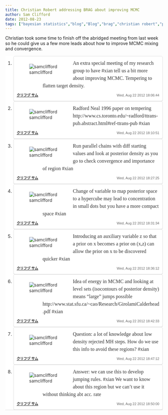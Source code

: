 ```yaml
---
title: Christian Robert addressing BRAG about improving MCMC
author: Sam Clifford
date: 2012-08-23
tags: ["bayesian statistics","blog","Blog","brag","christian robert","programming","statistics"]
---
```


Christian took some time to finish off the abridged meeting from last week so he could give us a few more leads about how to improve MCMC mixing and convergence.

<div class="sfy-html">

<div class="s-story noborder" style="margin:0 auto;padding:0;background:#fff;color:#333;font-size:15px;line-height:18px;border:none;-webkit-border-radius:0;-moz-border-radius:0;border-radius:0;-webkit-box-shadow:0 1px 0 #ddd;-moz-box-shadow:0 1px 0 #ddd;box-shadow:0 1px 0 #ddd;min-width:280px;">

1.  <div class="s-element-container" style="max-width:500px;margin:0 auto;-webkit-transition:.1s border-color;-moz-transition:.1s border-color;transition:.1s border-color;-webkit-border-radius:5px;-moz-border-radius:5px;border-radius:5px;border:1px solid #ddd;-webkit-box-shadow:0 1px 0 #ddd;-moz-box-shadow:0 1px 0 #ddd;box-shadow:0 1px 0 #ddd;background:#fff;">

    <div class="s-quote s-element-content" style="overflow:hidden;font-size:14px;color:#333;position:relative;padding:10px;background:url('http://storify.com/public/img/quote-bg.png') right top no-repeat;-webkit-border-radius:5px;-moz-border-radius:5px;border-radius:5px;text-align:left;">

    <div class="s-quote-content">

    <div class="s-quote-avatar s-quote-avatar-twitter" style="float:left;margin:0 10px 0 0;">![samclifford](cftqgm2dexqctcqlrlp2_normal.jpeg)</div>

    <div class="s-quote-text linkify" style="margin-left:62px;line-height:1.5em;padding-left:21px;background:url('http://storify.com/public/img/avatar-bubble.png') left top no-repeat;min-height:52px;font-family:'Georgia', serif;font-size:16px;">An extra special meeting of my research group to have #xian tell us a bit more about improving MCMC. Tempering to flatten target density.</div>

    </div>

    <div class="actions" style="display:none;">

    <div class="s-share-dropdown" style="display:none;position:absolute;top:34px;right:5px;background:#f7f7f7;border:1px solid #ddd;-webkit-border-radius:5px 0 5px 5px;-moz-border-radius:5px 0 5px 5px;border-radius:5px 0 5px 5px;-webkit-box-shadow:0 1px 0 #ddd;-moz-box-shadow:0 1px 0 #ddd;box-shadow:0 1px 0 #ddd;padding:10px;z-index:98;">

    *   [Share on Facebook](#)
    *   [Share on Twitter](#)
    *   [Share on Pinterest](#)
    *   [Share on Google](#)
    *   [Share on Linkedin](#)
    *   [Share by email](#)

    </div>

    </div>

    <div class="s-attribution" style="clear:both;padding:10px 0 0;font-size:11px;font-family:'Lucida Grande', sans-serif;color:#aaa;">

    <div class="s-author" style="float:left;font-weight:bold;margin-right:8px;line-height:16px;">[クリフヅ サム](http://stats.storify.com/record/click?sid=503592bc822a1ea03002d9cd&redirect=http://twitter.com/samclifford)</div>

    <div class="s-posted" style="color:#666;float:right;line-height:16px;">

    <div class="timestamp">Wed, Aug 22 2012 18:06:44</div>

    </div>

    <div class="s-element-actions" style="opacity:0;filter:progid:DXImageTransform.Microsoft.Alpha(Opacity=0);float:left;-webkit-transition:.1s opacity;-moz-transition:.1s opacity;transition:.1s opacity;line-height:16px;">[Reply](http://twitter.com/intent/tweet?in_reply_to=238442112058806273&related=storify "Reply")[Retweet](http://twitter.com/intent/retweet?tweet_id=238442112058806273&related=storify "Retweet")</div>

    </div>

    </div>

    <div class="s-element-stats hide" style="border-top:1px dotted #ddd;text-align:center;font-size:10px;line-height:1em;padding:6px;color:#999;cursor:pointer;display:none;">

    <div class="s-element-stats-likes hide" style="display:none;">**0** likes</div>

    <span class="s-element-stats-sep hide" style="display:none;"> · </span>

    <div class="s-element-stats-comments hide" style="display:none;">**0** comments</div>

    </div>

    </div>

2.  <div class="s-element-container" style="max-width:500px;margin:0 auto;-webkit-transition:.1s border-color;-moz-transition:.1s border-color;transition:.1s border-color;-webkit-border-radius:5px;-moz-border-radius:5px;border-radius:5px;border:1px solid #ddd;-webkit-box-shadow:0 1px 0 #ddd;-moz-box-shadow:0 1px 0 #ddd;box-shadow:0 1px 0 #ddd;background:#fff;">

    <div class="s-quote s-element-content" style="overflow:hidden;font-size:14px;color:#333;position:relative;padding:10px;background:url('http://storify.com/public/img/quote-bg.png') right top no-repeat;-webkit-border-radius:5px;-moz-border-radius:5px;border-radius:5px;text-align:left;">

    <div class="s-quote-content">

    <div class="s-quote-avatar s-quote-avatar-twitter" style="float:left;margin:0 10px 0 0;">![samclifford](cftqgm2dexqctcqlrlp2_normal.jpeg)</div>

    <div class="s-quote-text linkify" style="margin-left:62px;line-height:1.5em;padding-left:21px;background:url('http://storify.com/public/img/avatar-bubble.png') left top no-repeat;min-height:52px;font-family:'Georgia', serif;font-size:16px;">Radford Neal 1996 paper on tempering http://www.cs.toronto.edu/~radford/ttrans-pub.abstract.html#ref-ttrans-pub #xian</div>

    </div>

    <div class="actions" style="display:none;">

    <div class="s-share-dropdown" style="display:none;position:absolute;top:34px;right:5px;background:#f7f7f7;border:1px solid #ddd;-webkit-border-radius:5px 0 5px 5px;-moz-border-radius:5px 0 5px 5px;border-radius:5px 0 5px 5px;-webkit-box-shadow:0 1px 0 #ddd;-moz-box-shadow:0 1px 0 #ddd;box-shadow:0 1px 0 #ddd;padding:10px;z-index:98;">

    *   [Share on Facebook](#)
    *   [Share on Twitter](#)
    *   [Share on Pinterest](#)
    *   [Share on Google](#)
    *   [Share on Linkedin](#)
    *   [Share by email](#)

    </div>

    </div>

    <div class="s-attribution" style="clear:both;padding:10px 0 0;font-size:11px;font-family:'Lucida Grande', sans-serif;color:#aaa;">

    <div class="s-author" style="float:left;font-weight:bold;margin-right:8px;line-height:16px;">[クリフヅ サム](http://stats.storify.com/record/click?sid=503592bc822a1ea03002d9cd&redirect=http://twitter.com/samclifford)</div>

    <div class="s-posted" style="color:#666;float:right;line-height:16px;">

    <div class="timestamp">Wed, Aug 22 2012 18:10:51</div>

    </div>

    <div class="s-element-actions" style="opacity:0;filter:progid:DXImageTransform.Microsoft.Alpha(Opacity=0);float:left;-webkit-transition:.1s opacity;-moz-transition:.1s opacity;transition:.1s opacity;line-height:16px;">[Reply](http://twitter.com/intent/tweet?in_reply_to=238443150660730881&related=storify "Reply")[Retweet](http://twitter.com/intent/retweet?tweet_id=238443150660730881&related=storify "Retweet")</div>

    </div>

    </div>

    <div class="s-element-stats hide" style="border-top:1px dotted #ddd;text-align:center;font-size:10px;line-height:1em;padding:6px;color:#999;cursor:pointer;display:none;">

    <div class="s-element-stats-likes hide" style="display:none;">**0** likes</div>

    <span class="s-element-stats-sep hide" style="display:none;"> · </span>

    <div class="s-element-stats-comments hide" style="display:none;">**0** comments</div>

    </div>

    </div>

3.  <div class="s-element-container" style="max-width:500px;margin:0 auto;-webkit-transition:.1s border-color;-moz-transition:.1s border-color;transition:.1s border-color;-webkit-border-radius:5px;-moz-border-radius:5px;border-radius:5px;border:1px solid #ddd;-webkit-box-shadow:0 1px 0 #ddd;-moz-box-shadow:0 1px 0 #ddd;box-shadow:0 1px 0 #ddd;background:#fff;">

    <div class="s-quote s-element-content" style="overflow:hidden;font-size:14px;color:#333;position:relative;padding:10px;background:url('http://storify.com/public/img/quote-bg.png') right top no-repeat;-webkit-border-radius:5px;-moz-border-radius:5px;border-radius:5px;text-align:left;">

    <div class="s-quote-content">

    <div class="s-quote-avatar s-quote-avatar-twitter" style="float:left;margin:0 10px 0 0;">![samclifford](cftqgm2dexqctcqlrlp2_normal.jpeg)</div>

    <div class="s-quote-text linkify" style="margin-left:62px;line-height:1.5em;padding-left:21px;background:url('http://storify.com/public/img/avatar-bubble.png') left top no-repeat;min-height:52px;font-family:'Georgia', serif;font-size:16px;">Run parallel chains with diff starting values and look at posterior density as you go to check convergence and importance of region #xian</div>

    </div>

    <div class="actions" style="display:none;">

    <div class="s-share-dropdown" style="display:none;position:absolute;top:34px;right:5px;background:#f7f7f7;border:1px solid #ddd;-webkit-border-radius:5px 0 5px 5px;-moz-border-radius:5px 0 5px 5px;border-radius:5px 0 5px 5px;-webkit-box-shadow:0 1px 0 #ddd;-moz-box-shadow:0 1px 0 #ddd;box-shadow:0 1px 0 #ddd;padding:10px;z-index:98;">

    *   [Share on Facebook](#)
    *   [Share on Twitter](#)
    *   [Share on Pinterest](#)
    *   [Share on Google](#)
    *   [Share on Linkedin](#)
    *   [Share by email](#)

    </div>

    </div>

    <div class="s-attribution" style="clear:both;padding:10px 0 0;font-size:11px;font-family:'Lucida Grande', sans-serif;color:#aaa;">

    <div class="s-author" style="float:left;font-weight:bold;margin-right:8px;line-height:16px;">[クリフヅ サム](http://stats.storify.com/record/click?sid=503592bc822a1ea03002d9cd&redirect=http://twitter.com/samclifford)</div>

    <div class="s-posted" style="color:#666;float:right;line-height:16px;">

    <div class="timestamp">Wed, Aug 22 2012 18:27:25</div>

    </div>

    <div class="s-element-actions" style="opacity:0;filter:progid:DXImageTransform.Microsoft.Alpha(Opacity=0);float:left;-webkit-transition:.1s opacity;-moz-transition:.1s opacity;transition:.1s opacity;line-height:16px;">[Reply](http://twitter.com/intent/tweet?in_reply_to=238447319324962816&related=storify "Reply")[Retweet](http://twitter.com/intent/retweet?tweet_id=238447319324962816&related=storify "Retweet")</div>

    </div>

    </div>

    <div class="s-element-stats hide" style="border-top:1px dotted #ddd;text-align:center;font-size:10px;line-height:1em;padding:6px;color:#999;cursor:pointer;display:none;">

    <div class="s-element-stats-likes hide" style="display:none;">**0** likes</div>

    <span class="s-element-stats-sep hide" style="display:none;"> · </span>

    <div class="s-element-stats-comments hide" style="display:none;">**0** comments</div>

    </div>

    </div>

4.  <div class="s-element-container" style="max-width:500px;margin:0 auto;-webkit-transition:.1s border-color;-moz-transition:.1s border-color;transition:.1s border-color;-webkit-border-radius:5px;-moz-border-radius:5px;border-radius:5px;border:1px solid #ddd;-webkit-box-shadow:0 1px 0 #ddd;-moz-box-shadow:0 1px 0 #ddd;box-shadow:0 1px 0 #ddd;background:#fff;">

    <div class="s-quote s-element-content" style="overflow:hidden;font-size:14px;color:#333;position:relative;padding:10px;background:url('http://storify.com/public/img/quote-bg.png') right top no-repeat;-webkit-border-radius:5px;-moz-border-radius:5px;border-radius:5px;text-align:left;">

    <div class="s-quote-content">

    <div class="s-quote-avatar s-quote-avatar-twitter" style="float:left;margin:0 10px 0 0;">![samclifford](cftqgm2dexqctcqlrlp2_normal.jpeg)</div>

    <div class="s-quote-text linkify" style="margin-left:62px;line-height:1.5em;padding-left:21px;background:url('http://storify.com/public/img/avatar-bubble.png') left top no-repeat;min-height:52px;font-family:'Georgia', serif;font-size:16px;">Change of variable to map posterior space to a hypercube may lead to concentration in small dots but you have a more compact space #xian</div>

    </div>

    <div class="actions" style="display:none;">

    <div class="s-share-dropdown" style="display:none;position:absolute;top:34px;right:5px;background:#f7f7f7;border:1px solid #ddd;-webkit-border-radius:5px 0 5px 5px;-moz-border-radius:5px 0 5px 5px;border-radius:5px 0 5px 5px;-webkit-box-shadow:0 1px 0 #ddd;-moz-box-shadow:0 1px 0 #ddd;box-shadow:0 1px 0 #ddd;padding:10px;z-index:98;">

    *   [Share on Facebook](#)
    *   [Share on Twitter](#)
    *   [Share on Pinterest](#)
    *   [Share on Google](#)
    *   [Share on Linkedin](#)
    *   [Share by email](#)

    </div>

    </div>

    <div class="s-attribution" style="clear:both;padding:10px 0 0;font-size:11px;font-family:'Lucida Grande', sans-serif;color:#aaa;">

    <div class="s-author" style="float:left;font-weight:bold;margin-right:8px;line-height:16px;">[クリフヅ サム](http://stats.storify.com/record/click?sid=503592bc822a1ea03002d9cd&redirect=http://twitter.com/samclifford)</div>

    <div class="s-posted" style="color:#666;float:right;line-height:16px;">

    <div class="timestamp">Wed, Aug 22 2012 18:31:34</div>

    </div>

    <div class="s-element-actions" style="opacity:0;filter:progid:DXImageTransform.Microsoft.Alpha(Opacity=0);float:left;-webkit-transition:.1s opacity;-moz-transition:.1s opacity;transition:.1s opacity;line-height:16px;">[Reply](http://twitter.com/intent/tweet?in_reply_to=238448363475984384&related=storify "Reply")[Retweet](http://twitter.com/intent/retweet?tweet_id=238448363475984384&related=storify "Retweet")</div>

    </div>

    </div>

    <div class="s-element-stats hide" style="border-top:1px dotted #ddd;text-align:center;font-size:10px;line-height:1em;padding:6px;color:#999;cursor:pointer;display:none;">

    <div class="s-element-stats-likes hide" style="display:none;">**0** likes</div>

    <span class="s-element-stats-sep hide" style="display:none;"> · </span>

    <div class="s-element-stats-comments hide" style="display:none;">**0** comments</div>

    </div>

    </div>

5.  <div class="s-element-container" style="max-width:500px;margin:0 auto;-webkit-transition:.1s border-color;-moz-transition:.1s border-color;transition:.1s border-color;-webkit-border-radius:5px;-moz-border-radius:5px;border-radius:5px;border:1px solid #ddd;-webkit-box-shadow:0 1px 0 #ddd;-moz-box-shadow:0 1px 0 #ddd;box-shadow:0 1px 0 #ddd;background:#fff;">

    <div class="s-quote s-element-content" style="overflow:hidden;font-size:14px;color:#333;position:relative;padding:10px;background:url('http://storify.com/public/img/quote-bg.png') right top no-repeat;-webkit-border-radius:5px;-moz-border-radius:5px;border-radius:5px;text-align:left;">

    <div class="s-quote-content">

    <div class="s-quote-avatar s-quote-avatar-twitter" style="float:left;margin:0 10px 0 0;">![samclifford](cftqgm2dexqctcqlrlp2_normal.jpeg)</div>

    <div class="s-quote-text linkify" style="margin-left:62px;line-height:1.5em;padding-left:21px;background:url('http://storify.com/public/img/avatar-bubble.png') left top no-repeat;min-height:52px;font-family:'Georgia', serif;font-size:16px;">Introducing an auxiliary variable z so that a prior on x becomes a prior on (x,z) can allow the prior on x to be discovered quicker #xian</div>

    </div>

    <div class="actions" style="display:none;">

    <div class="s-share-dropdown" style="display:none;position:absolute;top:34px;right:5px;background:#f7f7f7;border:1px solid #ddd;-webkit-border-radius:5px 0 5px 5px;-moz-border-radius:5px 0 5px 5px;border-radius:5px 0 5px 5px;-webkit-box-shadow:0 1px 0 #ddd;-moz-box-shadow:0 1px 0 #ddd;box-shadow:0 1px 0 #ddd;padding:10px;z-index:98;">

    *   [Share on Facebook](#)
    *   [Share on Twitter](#)
    *   [Share on Pinterest](#)
    *   [Share on Google](#)
    *   [Share on Linkedin](#)
    *   [Share by email](#)

    </div>

    </div>

    <div class="s-attribution" style="clear:both;padding:10px 0 0;font-size:11px;font-family:'Lucida Grande', sans-serif;color:#aaa;">

    <div class="s-author" style="float:left;font-weight:bold;margin-right:8px;line-height:16px;">[クリフヅ サム](http://stats.storify.com/record/click?sid=503592bc822a1ea03002d9cd&redirect=http://twitter.com/samclifford)</div>

    <div class="s-posted" style="color:#666;float:right;line-height:16px;">

    <div class="timestamp">Wed, Aug 22 2012 18:36:12</div>

    </div>

    <div class="s-element-actions" style="opacity:0;filter:progid:DXImageTransform.Microsoft.Alpha(Opacity=0);float:left;-webkit-transition:.1s opacity;-moz-transition:.1s opacity;transition:.1s opacity;line-height:16px;">[Reply](http://twitter.com/intent/tweet?in_reply_to=238449527697313792&related=storify "Reply")[Retweet](http://twitter.com/intent/retweet?tweet_id=238449527697313792&related=storify "Retweet")</div>

    </div>

    </div>

    <div class="s-element-stats hide" style="border-top:1px dotted #ddd;text-align:center;font-size:10px;line-height:1em;padding:6px;color:#999;cursor:pointer;display:none;">

    <div class="s-element-stats-likes hide" style="display:none;">**0** likes</div>

    <span class="s-element-stats-sep hide" style="display:none;"> · </span>

    <div class="s-element-stats-comments hide" style="display:none;">**0** comments</div>

    </div>

    </div>

6.  <div class="s-element-container" style="max-width:500px;margin:0 auto;-webkit-transition:.1s border-color;-moz-transition:.1s border-color;transition:.1s border-color;-webkit-border-radius:5px;-moz-border-radius:5px;border-radius:5px;border:1px solid #ddd;-webkit-box-shadow:0 1px 0 #ddd;-moz-box-shadow:0 1px 0 #ddd;box-shadow:0 1px 0 #ddd;background:#fff;">

    <div class="s-quote s-element-content" style="overflow:hidden;font-size:14px;color:#333;position:relative;padding:10px;background:url('http://storify.com/public/img/quote-bg.png') right top no-repeat;-webkit-border-radius:5px;-moz-border-radius:5px;border-radius:5px;text-align:left;">

    <div class="s-quote-content">

    <div class="s-quote-avatar s-quote-avatar-twitter" style="float:left;margin:0 10px 0 0;">![samclifford](cftqgm2dexqctcqlrlp2_normal.jpeg)</div>

    <div class="s-quote-text linkify" style="margin-left:62px;line-height:1.5em;padding-left:21px;background:url('http://storify.com/public/img/avatar-bubble.png') left top no-repeat;min-height:52px;font-family:'Georgia', serif;font-size:16px;">Idea of energy in MCMC and looking at level sets (isocontours of posterior density) means "large" jumps possible http://www.stat.sfu.ca/~cao/Research/GirolamiCalderhead.pdf #xian</div>

    </div>

    <div class="actions" style="display:none;">

    <div class="s-share-dropdown" style="display:none;position:absolute;top:34px;right:5px;background:#f7f7f7;border:1px solid #ddd;-webkit-border-radius:5px 0 5px 5px;-moz-border-radius:5px 0 5px 5px;border-radius:5px 0 5px 5px;-webkit-box-shadow:0 1px 0 #ddd;-moz-box-shadow:0 1px 0 #ddd;box-shadow:0 1px 0 #ddd;padding:10px;z-index:98;">

    *   [Share on Facebook](#)
    *   [Share on Twitter](#)
    *   [Share on Pinterest](#)
    *   [Share on Google](#)
    *   [Share on Linkedin](#)
    *   [Share by email](#)

    </div>

    </div>

    <div class="s-attribution" style="clear:both;padding:10px 0 0;font-size:11px;font-family:'Lucida Grande', sans-serif;color:#aaa;">

    <div class="s-author" style="float:left;font-weight:bold;margin-right:8px;line-height:16px;">[クリフヅ サム](http://stats.storify.com/record/click?sid=503592bc822a1ea03002d9cd&redirect=http://twitter.com/samclifford)</div>

    <div class="s-posted" style="color:#666;float:right;line-height:16px;">

    <div class="timestamp">Wed, Aug 22 2012 18:42:33</div>

    </div>

    <div class="s-element-actions" style="opacity:0;filter:progid:DXImageTransform.Microsoft.Alpha(Opacity=0);float:left;-webkit-transition:.1s opacity;-moz-transition:.1s opacity;transition:.1s opacity;line-height:16px;">[Reply](http://twitter.com/intent/tweet?in_reply_to=238451126343725056&related=storify "Reply")[Retweet](http://twitter.com/intent/retweet?tweet_id=238451126343725056&related=storify "Retweet")</div>

    </div>

    </div>

    <div class="s-element-stats hide" style="border-top:1px dotted #ddd;text-align:center;font-size:10px;line-height:1em;padding:6px;color:#999;cursor:pointer;display:none;">

    <div class="s-element-stats-likes hide" style="display:none;">**0** likes</div>

    <span class="s-element-stats-sep hide" style="display:none;"> · </span>

    <div class="s-element-stats-comments hide" style="display:none;">**0** comments</div>

    </div>

    </div>

7.  <div class="s-element-container" style="max-width:500px;margin:0 auto;-webkit-transition:.1s border-color;-moz-transition:.1s border-color;transition:.1s border-color;-webkit-border-radius:5px;-moz-border-radius:5px;border-radius:5px;border:1px solid #ddd;-webkit-box-shadow:0 1px 0 #ddd;-moz-box-shadow:0 1px 0 #ddd;box-shadow:0 1px 0 #ddd;background:#fff;">

    <div class="s-quote s-element-content" style="overflow:hidden;font-size:14px;color:#333;position:relative;padding:10px;background:url('http://storify.com/public/img/quote-bg.png') right top no-repeat;-webkit-border-radius:5px;-moz-border-radius:5px;border-radius:5px;text-align:left;">

    <div class="s-quote-content">

    <div class="s-quote-avatar s-quote-avatar-twitter" style="float:left;margin:0 10px 0 0;">![samclifford](cftqgm2dexqctcqlrlp2_normal.jpeg)</div>

    <div class="s-quote-text linkify" style="margin-left:62px;line-height:1.5em;padding-left:21px;background:url('http://storify.com/public/img/avatar-bubble.png') left top no-repeat;min-height:52px;font-family:'Georgia', serif;font-size:16px;">Question: a lot of knowledge about low density rejected MH steps. How do we use this info to avoid these regions? #xian</div>

    </div>

    <div class="actions" style="display:none;">

    <div class="s-share-dropdown" style="display:none;position:absolute;top:34px;right:5px;background:#f7f7f7;border:1px solid #ddd;-webkit-border-radius:5px 0 5px 5px;-moz-border-radius:5px 0 5px 5px;border-radius:5px 0 5px 5px;-webkit-box-shadow:0 1px 0 #ddd;-moz-box-shadow:0 1px 0 #ddd;box-shadow:0 1px 0 #ddd;padding:10px;z-index:98;">

    *   [Share on Facebook](#)
    *   [Share on Twitter](#)
    *   [Share on Pinterest](#)
    *   [Share on Google](#)
    *   [Share on Linkedin](#)
    *   [Share by email](#)

    </div>

    </div>

    <div class="s-attribution" style="clear:both;padding:10px 0 0;font-size:11px;font-family:'Lucida Grande', sans-serif;color:#aaa;">

    <div class="s-author" style="float:left;font-weight:bold;margin-right:8px;line-height:16px;">[クリフヅ サム](http://stats.storify.com/record/click?sid=503592bc822a1ea03002d9cd&redirect=http://twitter.com/samclifford)</div>

    <div class="s-posted" style="color:#666;float:right;line-height:16px;">

    <div class="timestamp">Wed, Aug 22 2012 18:47:12</div>

    </div>

    <div class="s-element-actions" style="opacity:0;filter:progid:DXImageTransform.Microsoft.Alpha(Opacity=0);float:left;-webkit-transition:.1s opacity;-moz-transition:.1s opacity;transition:.1s opacity;line-height:16px;">[Reply](http://twitter.com/intent/tweet?in_reply_to=238452296512577536&related=storify "Reply")[Retweet](http://twitter.com/intent/retweet?tweet_id=238452296512577536&related=storify "Retweet")</div>

    </div>

    </div>

    <div class="s-element-stats hide" style="border-top:1px dotted #ddd;text-align:center;font-size:10px;line-height:1em;padding:6px;color:#999;cursor:pointer;display:none;">

    <div class="s-element-stats-likes hide" style="display:none;">**0** likes</div>

    <span class="s-element-stats-sep hide" style="display:none;"> · </span>

    <div class="s-element-stats-comments hide" style="display:none;">**0** comments</div>

    </div>

    </div>

8.  <div class="s-element-container" style="max-width:500px;margin:0 auto;-webkit-transition:.1s border-color;-moz-transition:.1s border-color;transition:.1s border-color;-webkit-border-radius:5px;-moz-border-radius:5px;border-radius:5px;border:1px solid #ddd;-webkit-box-shadow:0 1px 0 #ddd;-moz-box-shadow:0 1px 0 #ddd;box-shadow:0 1px 0 #ddd;background:#fff;">

    <div class="s-quote s-element-content" style="overflow:hidden;font-size:14px;color:#333;position:relative;padding:10px;background:url('http://storify.com/public/img/quote-bg.png') right top no-repeat;-webkit-border-radius:5px;-moz-border-radius:5px;border-radius:5px;text-align:left;">

    <div class="s-quote-content">

    <div class="s-quote-avatar s-quote-avatar-twitter" style="float:left;margin:0 10px 0 0;">![samclifford](cftqgm2dexqctcqlrlp2_normal.jpeg)</div>

    <div class="s-quote-text linkify" style="margin-left:62px;line-height:1.5em;padding-left:21px;background:url('http://storify.com/public/img/avatar-bubble.png') left top no-repeat;min-height:52px;font-family:'Georgia', serif;font-size:16px;">Answer: we can use this to develop jumping rules. #xian We want to know about this region but we can't use it without thinking abt acc. rate</div>

    </div>

    <div class="actions" style="display:none;">

    <div class="s-share-dropdown" style="display:none;position:absolute;top:34px;right:5px;background:#f7f7f7;border:1px solid #ddd;-webkit-border-radius:5px 0 5px 5px;-moz-border-radius:5px 0 5px 5px;border-radius:5px 0 5px 5px;-webkit-box-shadow:0 1px 0 #ddd;-moz-box-shadow:0 1px 0 #ddd;box-shadow:0 1px 0 #ddd;padding:10px;z-index:98;">

    *   [Share on Facebook](#)
    *   [Share on Twitter](#)
    *   [Share on Pinterest](#)
    *   [Share on Google](#)
    *   [Share on Linkedin](#)
    *   [Share by email](#)

    </div>

    </div>

    <div class="s-attribution" style="clear:both;padding:10px 0 0;font-size:11px;font-family:'Lucida Grande', sans-serif;color:#aaa;">

    <div class="s-author" style="float:left;font-weight:bold;margin-right:8px;line-height:16px;">[クリフヅ サム](http://stats.storify.com/record/click?sid=503592bc822a1ea03002d9cd&redirect=http://twitter.com/samclifford)</div>

    <div class="s-posted" style="color:#666;float:right;line-height:16px;">

    <div class="timestamp">Wed, Aug 22 2012 18:50:00</div>

    </div>

    <div class="s-element-actions" style="opacity:0;filter:progid:DXImageTransform.Microsoft.Alpha(Opacity=0);float:left;-webkit-transition:.1s opacity;-moz-transition:.1s opacity;transition:.1s opacity;line-height:16px;">[Reply](http://twitter.com/intent/tweet?in_reply_to=238452999993827328&related=storify "Reply")[Retweet](http://twitter.com/intent/retweet?tweet_id=238452999993827328&related=storify "Retweet")</div>

    </div>

    </div>

    <div class="s-element-stats hide" style="border-top:1px dotted #ddd;text-align:center;font-size:10px;line-height:1em;padding:6px;color:#999;cursor:pointer;display:none;">

    <div class="s-element-stats-likes hide" style="display:none;">**0** likes</div>

    <span class="s-element-stats-sep hide" style="display:none;"> · </span>

    <div class="s-element-stats-comments hide" style="display:none;">**0** comments</div>

    </div>

    </div>

</div>

</div>